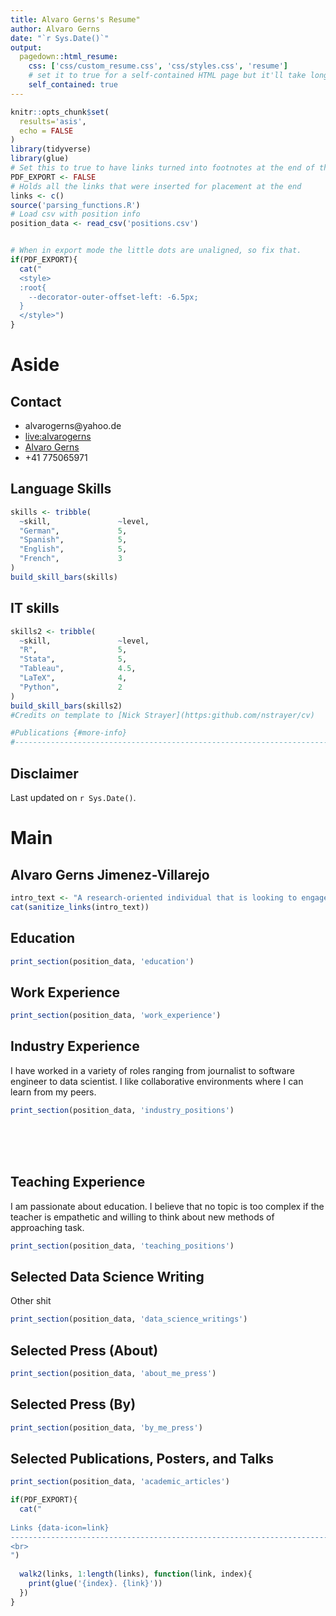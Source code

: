 ```yaml
---
title: Alvaro Gerns's Resume"
author: Alvaro Gerns
date: "`r Sys.Date()`"
output:
  pagedown::html_resume:
    css: ['css/custom_resume.css', 'css/styles.css', 'resume']
    # set it to true for a self-contained HTML page but it'll take longer to render
    self_contained: true
---
```



```r
knitr::opts_chunk$set(
  results='asis', 
  echo = FALSE
)
library(tidyverse)
library(glue)
# Set this to true to have links turned into footnotes at the end of the document
PDF_EXPORT <- FALSE
# Holds all the links that were inserted for placement at the end
links <- c()
source('parsing_functions.R')
# Load csv with position info
position_data <- read_csv('positions.csv') 



```


```r
# When in export mode the little dots are unaligned, so fix that. 
if(PDF_EXPORT){
  cat("
  <style>
  :root{
    --decorator-outer-offset-left: -6.5px;
  }
  </style>")
}
```

Aside
================================================================================

Contact {#contact}
--------------------------------------------------------------------------------


- <i class="fa fa-envelope"></i> alvarogerns@yahoo.de
- <i class="fa fa-skype"></i> <a href="skype:live:alvarogerns?call">live:alvarogerns</a>
- <i class="fa fa-linkedin"></i>  [Alvaro Gerns](https://linkedin.com/in/alvarogerns)
- <i class="fa fa-phone"></i> +41 775065971



Language Skills {#skills}
--------------------------------------------------------------------------------

```r
skills <- tribble(
  ~skill,               ~level,
  "German",             5,
  "Spanish",            5,
  "English",            5,
  "French",             3
)
build_skill_bars(skills)
```




IT skills {#skills2}
--------------------------------------------------------------------------------

```r
skills2 <- tribble(
  ~skill,               ~level,
  "R",                  5,
  "Stata",              5,
  "Tableau",            4.5,
  "LaTeX",              4,
  "Python",             2
)
build_skill_bars(skills2)
#Credits on template to [Nick Strayer](https:github.com/nstrayer/cv)

#Publications {#more-info}
#--------------------------------------------------------------------------------


```



Disclaimer {#disclaimer}
--------------------------------------------------------------------------------


Last updated on `r Sys.Date()`.


Main
================================================================================

Alvaro Gerns Jimenez-Villarejo {#title}
--------------------------------------------------------------------------------

```r
intro_text <- "A research-oriented individual that is looking to engage further in the field of development aid through the lens of evidence-based policy making; particularly interested in the knowledge transfer and translation between research and policy and how we can process already available evidence on poverty eradication. He is a passionate climber and hobby painter."
cat(sanitize_links(intro_text))
```




Education {data-icon=graduation-cap data-concise=true}
--------------------------------------------------------------------------------

```r
print_section(position_data, 'education')
```



Work Experience {data-icon=laptop}
--------------------------------------------------------------------------------

```r
print_section(position_data, 'work_experience')
```



Industry Experience {data-icon=suitcase}
--------------------------------------------------------------------------------

::: aside
I have worked in a variety of roles ranging from journalist to software engineer to data scientist. I like collaborative environments where I can learn from my peers. 
:::

```r
print_section(position_data, 'industry_positions')
```

<br>
<br>
<br>

Teaching Experience {data-icon=chalkboard-teacher}
--------------------------------------------------------------------------------

::: aside
I am passionate about education. I believe that no topic is too complex if the teacher is empathetic and willing to think about new methods of approaching task. 
:::

```r
print_section(position_data, 'teaching_positions')
```


Selected Data Science Writing {data-icon=chart-line}
--------------------------------------------------------------------------------


::: aside
Other shit
:::

```r
print_section(position_data, 'data_science_writings')
```



Selected Press (About)  {data-icon=newspaper}
--------------------------------------------------------------------------------

```r
print_section(position_data, 'about_me_press')
```



Selected Press (By)  {data-icon=newspaper}
--------------------------------------------------------------------------------

```r
print_section(position_data, 'by_me_press')
```




Selected Publications, Posters, and Talks {data-icon=book}
--------------------------------------------------------------------------------

```r
print_section(position_data, 'academic_articles')
```



```r
if(PDF_EXPORT){
  cat("
  
Links {data-icon=link}
--------------------------------------------------------------------------------
<br>
")
  
  walk2(links, 1:length(links), function(link, index){
    print(glue('{index}. {link}'))
  })
}
```




